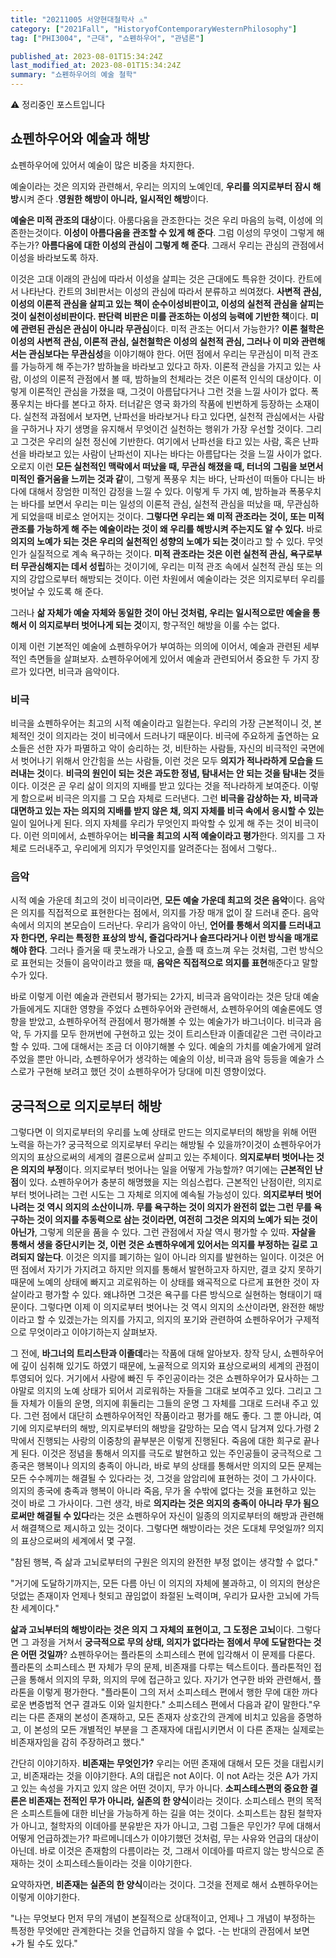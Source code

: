 ```yaml
---
title: "20211005 서양현대철학사 ⚠️"
category: ["2021Fall", "HistoryofContemporaryWesternPhilosophy"]
tag: ["PHI3004", "근대", "쇼펜하우어", "관념론"]

published_at: 2023-08-01T15:34:24Z
last_modified_at: 2023-08-01T15:34:24Z
summary: "쇼펜하우어의 예술 철학"
---
```


<Aside>⚠️ 정리중인 포스트입니다</Aside>

## 쇼펜하우어와 예술과 해방

쇼펜하우어에 있어서 예술이 많은 비중을 차지한다.

예술이라는 것은 의지와 관련해서, 우리는 의지의 노예인데, **우리를 의지로부터 잠시 해방**시켜 준다 .**영원한 해방이 아니라, 일시적인 해방**이다.

**예술은 미적 관조의 대상**이다. 아룸다움을 관조한다는 것은 우리 마음의 능력, 이성에 의존한는것이다. **이성이 아름다움을 관조할 수 있게 해 준다**. 그럼 이성의 무엇이 그렇게 해 주는가? **아름다움에 대한 이성의 관심이 그렇게 해 준다**. 그래서 우리는 관심의 관점에서 이성을 바라보도록 하자.

이것은 고대 이래의 관심에 따라서 이성을 살피는 것은 근대에도 특유한 것이다. 칸트에서 나타난다. 칸트의 3비판서는 이성의 관심에 따라서 분류하고 씌여졌다. **사변적 관심, 이성의 이론적 관심을 살피고 있는 책이 순수이성비판이고, 이성의 실천적 관심을 살피는 것이 실천이성비판이다. 판단력 비판은 미를 관조하는 이성의 능력에 기반한 책**이다. **미에 관련된 관심은 관심이 아니라 무관심**이다. 미적 관조는 어디서 가능한가? **이론 철학은 이성의 사변적 관심, 이론적 관심, 실천철학은 이성의 실천적 관심, 그러나 이 미와 관련해서는 관심보다는 무관심성**을 이야기해야 한다. 어떤 점에서 우리는 무관심이 미적 관조를 가능하게 해 주는가? 밤하늘을 바라보고 있다고 하자. 이론적 관심을 가지고 있는 사람, 이성의 이론적 관점에서 볼 때, 밤하늘의 천체라는 것은 이론적 인식의 대상이다. 이렇게 이론적인 관심을 가졌을 때, 그것이 아름답다거나 그런 것을 느낄 사이가 없다. 폭풍우치는 바다를 본다고 하자. 터너같은 영국 화가의 작품에 빈번하게 등장하는 소재이다. 실천적 과점에서 보자면, 난파선을 바라보거나 타고 있다면, 실천적 관심에서는 사람을 구하거나 자기 생명을 유지해서 무엇이건 실천하는 행위가 가장 우선할 것이다. 그리고 그것은 우리의 실천 정신에 기반한다. 여기에서 난파선을 타고 있는 사람, 혹은 난파선을 바라보고 있는 사람이 난파선이 지나는 바다는 아름답다는 것을 느낄 사이가 없다. 오로지 이런 **모든 실천적인 맥락에서 떠났을 때, 무관심 해졌을 때, 터너의 그림을 보면서 미적인 즐거움을 느끼는 것과 같**이, 그렇게 폭풍우 치는 바다, 난파선이 떠돌아 다니는 바다에 대해서 장엄한 미적인 감정을 느낄 수 있다. 이렇게 두 가지 예, 밤하늘과 폭풍우치는 바다를 보면서 우리는 미는 일성의 이론적 관심, 실천적 관심을 떠났을 때, 무관심하게 되었을때 비로소 얻어지는 것이다. **그렇다면 우리는 왜 미적 관조라는 것이, 또는 미적 관조를 가능하게 해 주는 예술이라는 것이 왜 우리를 해방시켜 주는지도 알 수 있다.** 바로 **의지의 노예가 되는 것은 우리의 실천적인 성향의 노예가 되는 것**이라고 할 수 있다. 무엇인가 실질적으로 계속 욕구하는 것이다. **미적 관조라는 것은 이런 실천적 관심, 욕구로부터 무관심해지는 데서 성립**하는 것이기에, 우리는 미적 관조 속에서 실천적 관심 또는 의지의 강압으로부터 해방되는 것이다. 이런 차원에서 예술이라는 것은 의지로부터 우리를 벗어날 수 있도록 해 준다.

그러나 **삶 자체가 예술 자체와 동일한 것이 아닌 것처럼, 우리는 일시적으로만 예술을 통해서 이 의지로부터 벗어나게 되는 것**이지, 항구적인 해방을 이룰 수는 없다.

이제 이런 기본적인 예술에 쇼펜하우어가 부여하는 의의에 이어서, 예술과 관련된 세부적인 측면들을 살펴보자. 쇼펜하우어에게 있어서 예술과 관련되어서 중요한 두 가지 장르가 있다면, 비극과 음악이다.

### 비극

비극을 쇼펜하우어는 최고의 시적 예술이라고 일컫는다. 우리의 가장 근본적이니 것, 본체적인 것이 의지라는 것이 비극에서 드러나기 때문이다. 비극에 주요하게 출연하는 요소들은 선한 자가 파멸하고 악이 승리하는 것, 비탄하는 사람들, 자신의 비극적인 국면에서 벗어나기 위해서 안간힘을 쓰는 사람들, 이런 것은 모두 **의지가 적나라하게 모습을 드러내는 것**이다. **비극의 원인이 되는 것은 과도한 정념, 탐내서는 안 되는 것을 탐내는 것**들이다. 이것은 곧 우리 삶이 의지의 지배를 받고 있다는 것을 적나라하게 보여준다. 이렇게 함으로써 비극은 의지를 그 모습 자체로 드러낸다. 그런 **비극을 감상하는 자, 비극과 대면하고 있는 자는 의지의 지배를 받지 않은 채, 의지 자체를 비극 속에서 응시할 수 있는** 일이 일어나게 된다. 의지 자체를 우리가 무엇인지 파악할 수 있게 해 주는 것이 비극이다. 이런 의미에서, 쇼펜하우어는 **비극을 최고의 시적 예술이라고 평가**한다. 의지를 그 자체로 드러내주고, 우리에게 의지가 무엇인지를 알려준다는 점에서 그렇다..

### 음악

시적 예술 가운데 최고의 것이 비극이라면, **모든 예술 가운데 최고의 것은 음악**이다. 음악은 의지를 직접적으로 표현한다는 점에서, 의지를 가장 매개 없이 잘 드러내 준다. 음악 속에서 의지의 본모습이 드러난다. 우리가 음악이 아닌, **언어를 통해서 의지를 드러내고자 한다면, 우리는 특정한 표상의 방식, 즐겁다라거나 슬프다라거나 이런 방식을 매개로 해야 한다**. 그러나 즐거울 때 콧노래가 나오고, 슬플 때 흐느껴 우는 것처럼, 그런 방식으로 표현되는 것들이 음악이라고 했을 때, **음악은 직접적으로 의지를 표현**해준다고 말할 수가 있다.

바로 이렇게 이런 예술과 관련되서 평가되는 2가지, 비극과 음악이라는 것은 당대 예술가들에게도 지대한 영향을 주었다 쇼펜하우어와 관련해서, 쇼펜하우어의 예술론에도 영향을 받았고, 쇼펜하우어적 관점에서 평가해볼 수 있는 예술가가 바그너이다. 비극과 음악, 두 가지를 모두 한꺼번에 구현하고 있는 것이 트리스탄과 이졸데같은 그런 극이라고 할 수 있따. 그에 대해서는 조금 더 이야기해볼 수 있다. 예술의 가치를 예술가에게 알려주었을 뿐만 아니라, 쇼펜하우어가 생각하는 예술의 이상, 비극과 음악 등등을 예술가 스스로가 구현해 보려고 했던 것이 쇼펜하우어가 당대에 미친 영향이었다.

## 궁극적으로 의지로부터 해방

그렇다면 이 의지로부터의 우리를 노예 상태로 만드는 의지로부터의 해방을 위해 어떤 노력을 하는가? 궁극적으로 의지로부터 우리는 해방될 수 있을까?이것이 쇼펜하우어가 의지의 표상으로써의 세계의 결론으로써 살피고 있는 주체이다. **의지로부터 벗어나는 것은 의지의 부정**이다. 의지로부터 벗어나는 일을 어떻게 가능할까? 여기에는 **근본적인 난점**이 있다. 쇼펜하우어가 충분히 해명했을 지는 의심스럽다. 근본적인 난점이란, 의지로부터 벗어나려는 그런 시도는 그 자체로 의지에 예속될 가능성이 있다. **의지로부터 벗어나려는 것 역시 의지의 소산이니까. 무를 욕구하는 것이 의지가 완전히 없는 그런 무를 욕구하는 것이 의지를 추동력으로 삼는 것이라면, 여전히 그것은 의지의 노예가 되는 것이 아닌가**, 그렇게 의문을 품을 수 있다. 그런 관점에서 자살 역시 평가할 수 있따. **자살을 통해서 생을 중단시키는 것, 이런 것은 쇼펜하우에게 있어서는 의지를 부정하는 길로 고려되지 않는다**. 이것은 의지를 폐기하는 일이 아니라 의지를 발현하는 일이다. 이것은 어떤 점에서 자기가 가지려고 하지만 의지를 통해서 발현하고자 하지만, 결코 갖지 못하기 때문에 노예의 상태에 빠지고 괴로워하는 이 상태를 왜곡적으로 다르게 표현한 것이 자살이라고 평가할 수 있다. 왜냐하면 그것은 욕구를 다른 방식으로 실현하는 형태이기 때문이다. 그렇다면 이제 이 의지로부터 벗어나는 것 역시 의지의 소산이라면, 완전한 해방이라고 할 수 있겠는가는 의지를 가지고, 의지의 포기와 관련하여 쇼펜하우어가 구제적으로 무엇이라고 이야기하는지 살펴보자.

그 전에, **바그너의 트리스탄과 이졸데**라는 작품에 대해 알아보자. 창작 당시, 쇼펜하우어에 깊이 심취해 있기도 하였기 때문에, 노골적으로 의지와 표상으로써의 세계의 관점이 투영되어 있다. 거기에서 사랑에 빠진 두 주인공이라는 것은 쇼펜하우어가 묘사하는 그야말로 의지의 노예 상태가 되어서 괴로워하는 자들을 그대로 보여주고 있다. 그리고 그들 자체가 이들의 운명, 의지에 휘둘리는 그들의 운명 그 자체를 그대로 드러내 주고 있다. 그런 점에서 대단히 쇼펜하우어적인 작품이라고 평가를 해도 좋다. 그 뿐 아니라, 여기에 의지로부터의 해방, 의지로부터의 해방을 갈망하는 모습 역시 담겨져 있다.가령 2막에서 진행되는 사랑의 이중창의 끝부분은 이렇게 진행된다. 죽음에 대한 희구로 끝나게 된다. 이것은 정념을 통해서 의지를 극도로 발현하고 있는 주인공들이 궁극적으로 그 종국은 행복이나 의지의 충족이 아니라, 바로 부의 상태를 통해서만 의지의 모든 문제는 모든 수수께끼는 해결될 수 있다라는 것, 그것을 암암리에 표현하는 것이 그 가사이다. 의지의 종국에 충족과 행복이 아니라 죽음, 무가 올 수밖에 없다는 것을 표현하고 있는 것이 바로 그 가사이다. 그런 생각, 바로 **의지라는 것은 의지의 충족이 아니라 무가 됨으로써만 해결될 수 있다**라는 것은 쇼펜하우어 자신이 일종의 의지로부터의 해방과 관련해서 해결책으로 제시하고 있는 것이다. 그렇다면 해방이라는 것은 도대체 무엇일까? 의지의 표상으로써의 세계에서 몇 구절.

"참된 행복, 즉 삶과 고뇌로부터의 구원은 의지의 완전한 부정 없이는 생각할 수 없다."

"거기에 도달하기까지는, 모든 다름 아닌 이 의지의 자체에 불과하고, 이 의지의 현상은 덧없는 존재이자 언제나 헛되고 끊임없이 좌절된 노력이며, 우리가 묘사한 고뇌에 가득찬 세계이다."

**삶과 고뇌부터의 해방이라는 것은 의지 그 자체의 표현이고, 그 도정은 고뇌**이다. 그렇다면 그 과정을 거쳐서 **궁극적으로 무의 상태, 의지가 없다라는 점에서 무에 도달한다는 것은 어떤 것일까**? 쇼펜하우어는 플라톤의 소피스테스 편에 입각해서 이 문제를 다룬다. 플라톤의 소피스테스 편 자체가 무의 문제, 비존재를 다루는 텍스트이다. 플라톤적인 접근을 통해서 의지의 무화, 의지의 무에 접근하고 있다. 자기가 연구한 바와 관련해서, 플라톤을 이렇게 평가한다. "플라톤이 그의 저서 소피스테스 편에서 행한 무에 대한 까다로운 변증법적 연구 결과도 이와 일치한다." 소피스테스 편에서 다음과 같이 말한다."우리는 다른 존재의 본성이 존재하고, 모든 존재자 상호간의 관계에 비치고 있음을 증명하고, 이 본성의 모든 개별적인 부분을 그 존재자에 대립시키면서 이 다른 존재는 실제로는 비존재자임을 감히 주장하려고 했다."

간단히 이야기하자. **비존재는 무엇인가?** 우리는 어떤 존재에 대해서 모든 것을 대립시키고, 비존재라는 것을 이야기한다. A의 대립은 not A이다. 이 not A라는 것은 A가 가지고 있는 속성을 가지고 있지 않은 어떤 것이지, 무가 아니다. **소피스테스편의 중요한 결론은 비존재는 전적인 무가 아니라, 실존의 한 양식**이라는 것이다. 소피스테스 편의 목적은 소피스트들에 대한 비난을 가능하게 하는 길을 여는 것이다. 소피스트는 참된 철학자가 아니고, 철학자의 이데아를 분유받은 자가 아니고, 그럼 그들은 무인가? 무에 대해서 어떻게 언급하겠는가? 파르메니데스가 이야기했던 것처럼, 무는 사유와 언급의 대상이 아닌데. 바로 이것은 존재함의 다름이라는 것, 그래서 이데아를 따르지 않는 방식으로 존재하는 것이 소피스테스들이라는 것을 이야기한다.

요약하자면, **비존재는 실존의 한 양식**이라는 것이다. 그것을 전제로 해서 쇼펜하우어는 이렇게 이야기한다.

"나는 무엇보다 먼저 무의 개념이 본질적으로 상대적이고, 언제나 그 개념이 부정하는 특정한 무엇에만 관계한다는 것을 언급하지 않을 수 없다. -는 반대의 관점에서 보면 +가 될 수도 있다."
